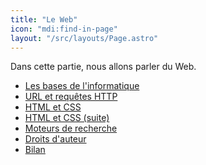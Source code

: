 ```yaml
---
title: "Le Web"
icon: "mdi:find-in-page"
layout: "/src/layouts/Page.astro"
---
```


Dans cette partie, nous allons parler du Web.

- [Les bases de l'informatique](bases-informatique)
- [URL et requêtes HTTP](url-requete-http)
- [HTML et CSS](html-css)
- [HTML et CSS (suite)](html-css-suite)
- [Moteurs de recherche](moteurs)
- [Droits d'auteur](droits-auteur)
- [Bilan](bilan)
